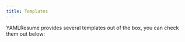 ```yaml
---
title: Templates
---
```


YAMLResume provides several templates out of the box, you can check them out
below:

<Cards>
  <Card
    href="/docs/layout/templates/moderncv-banking"
    title="Moderncv Banking"
    description="A modern and clean resume template based on moderncv"
  />
  <Card
    href="/docs/layout/templates/moderncv-classic"
    title="Moderncv Classic"
    description="A modern and classic resume template based on moderncv"
  />
  <Card
    href="/docs/layout/templates/moderncv-casual"
    title="Moderncv Casual"
    description="A modern and casual resume template based on moderncv"
  />
</Cards>
